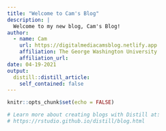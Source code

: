 ```yaml
---
title: "Welcome to Cam's Blog"
description: |
  Welcome to my new blog, Cam's Blog!
author:
  - name: Cam  
    url: https://digitalmediacamsblog.netlify.app
    affiliation: The George Washington University 
    affiliation_url:
date: 04-19-2021
output:
  distill::distill_article:
    self_contained: false
---
```


```r
knitr::opts_chunk$set(echo = FALSE)

# Learn more about creating blogs with Distill at:
# https://rstudio.github.io/distill/blog.html

```


